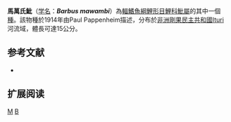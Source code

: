 {{Speciesbox 
| taxon = Barbus mawambi
| status = DD
| status_system = IUCN3.1
| authority = [[Pappenheim|Pappenheim]], 1914
| synonyms = *''Barbus rhinoceros''<br /><small>Copley, 1938</small>
}}

'''馬萬氏魮'''（[[学名|学名]]：'''''Barbus mawambi'''''）為[[輻鰭魚綱|輻鰭魚綱]][[鯉形目|鯉形目]][[鯉科|鯉科]][[魮屬|魮屬]]的其中一個[[種|種]]。該物種於1914年由Paul Pappenheim描述，分布於[[非洲|非洲]][[剛果民主共和國|剛果民主共和國]]Ituri河流域，體長可達15公分。

== 参考文献 ==
*{{FishBase_species|genus=Barbus|species=mawambi|year=2011|month=12}}

== 扩展阅读 ==
{{refbegin}}
{{wikispecies-inline|Barbus mawambi|馬萬氏魮}}
{{refend}}
{{Taxonbar|from=Q2624619}}

[[Category:魮屬|M]]
[[Category:1914年描述的魚類|B]]

{{魚類小作品}}
